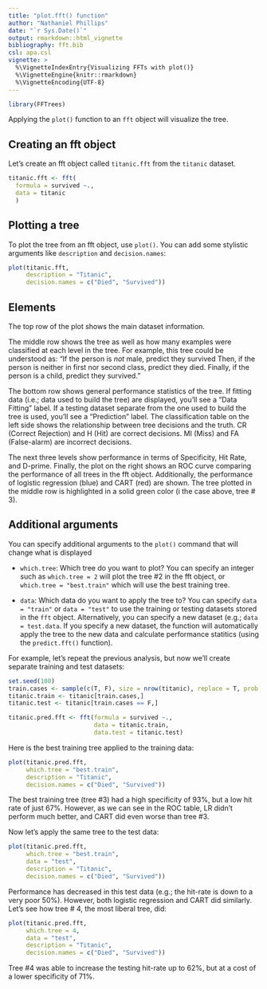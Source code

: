 ```yaml
---
title: "plot.fft() function"
author: "Nathaniel Phillips"
date: "`r Sys.Date()`"
output: rmarkdown::html_vignette
bibliography: fft.bib
csl: apa.csl
vignette: >
  %\VignetteIndexEntry{Visualizing FFTs with plot()}
  %\VignetteEngine{knitr::rmarkdown}
  %\VignetteEncoding{UTF-8}
---
```



```r
library(FFTrees)
```

Applying the `plot()` function to an `fft` object will visualize the tree.

## Creating an fft object

Let's create an fft object called `titanic.fft` from the `titanic` dataset.

```r
titanic.fft <- fft(
  formula = survived ~.,
  data = titanic
  )
```


## Plotting a tree

To plot the tree from an fft object, use `plot()`. You can add some stylistic arguments like `description` and `decision.names`:

```r
plot(titanic.fft, 
     description = "Titanic", 
     decision.names = c("Died", "Survived"))
```

## Elements

The top row of the plot shows the main dataset information. 

The middle row shows the tree as well as how many examples were classified at each level in the tree. For example, this tree could be understood as: "If the person is *not* male, predict they survived Then, if the person is neither in first nor second class, predict they died. Finally, if the person is a child, predict they survived."

The bottom row shows general performance statistics of the tree. If fitting data (i.e.; data used to build the tree) are displayed, you'll see a "Data Fitting" label. If a testing dataset separate from the one used to build the tree is used, you'll see a "Prediction" label. The classification table on the left side shows the relationship between tree decisions and the truth. CR (Correct Rejection) and H (Hit) are correct decisions. MI (Miss) and FA (False-alarm) are incorrect decisions.

The next three levels show performance in terms of Specificity, Hit Rate, and D-prime. Finally, the plot on the right shows an ROC curve comparing the performance of all trees in the fft object. Additionally, the performance of logistic regression (blue) and CART (red) are shown. The tree plotted in the middle row is highlighted in a solid green color (i the case above, tree # 3).

## Additional arguments

You can specify additional arguments to the `plot()` command that will change what is displayed

- `which.tree`: Which tree do you want to plot? You can specify an integer such as `which.tree = 2` will plot the tree #2 in the fft object, or `which.tree = "best.train"` which will use the best training tree.

- `data`: Which data do you want to apply the tree to? You can specify `data = "train"` or `data = "test"` to use the training or testing datasets stored in the `fft` object. Alternatively, you can specify a new dataset (e.g.; `data = test.data`. If you specify a new dataset, the function will automatically apply the tree to the new data and calculate performance statitics (using the `predict.fft()` function).

For example, let's repeat the previous analysis, but now we'll create separate training and test datasets:

```r
set.seed(100)
train.cases <- sample(c(T, F), size = nrow(titanic), replace = T, prob = c(.05, .95))
titanic.train <- titanic[train.cases,]
titanic.test <- titanic[train.cases == F,]

titanic.pred.fft <- fft(formula = survived ~.,
                        data = titanic.train,
                        data.test = titanic.test)
```

Here is the best training tree applied to the training data:

```r
plot(titanic.pred.fft,
     which.tree = "best.train", 
     description = "Titanic", 
     decision.names = c("Died", "Survived"))
```

The best training tree (tree #3) had a high specificity of 93%, but a low hit rate of just 67%. However, as we can see in the ROC table, LR didn't perform much better, and CART did even worse than tree #3.

Now let's apply the same tree to the test data:

```r
plot(titanic.pred.fft,
     which.tree = "best.train",
     data = "test", 
     description = "Titanic", 
     decision.names = c("Died", "Survived"))
```

Performance has decreased in this test data (e.g.; the hit-rate is down to a very poor 50%). However, both logistic regression and CART did similarly. Let's see how tree # 4, the most liberal tree, did:

```r
plot(titanic.pred.fft,
     which.tree = 4,
     data = "test", 
     description = "Titanic", 
     decision.names = c("Died", "Survived"))
```

Tree #4 was able to increase the testing hit-rate up to 62%, but at a cost of a lower specificity of 71%.

